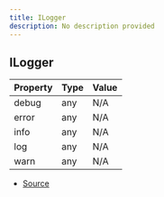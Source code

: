 ```yaml
---
title: ILogger
description: No description provided
---
```


## ILogger

| Property | Type | Value |
| ----------- | ----------- | ----------- |
| debug | any | N/A |
| error | any | N/A |
| info | any | N/A |
| log | any | N/A |
| warn | any | N/A |


- [Source](https://github.com/underctrl-io/commandkit/blob/e7997746676c2b18be64230c918cb998973d18b5/packages/commandkit/src/logger/ILogger.ts#L1)